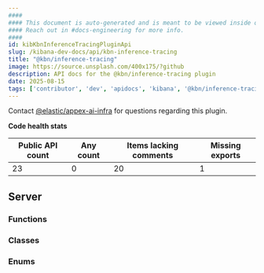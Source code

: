 ```yaml
---
####
#### This document is auto-generated and is meant to be viewed inside our experimental, new docs system.
#### Reach out in #docs-engineering for more info.
####
id: kibKbnInferenceTracingPluginApi
slug: /kibana-dev-docs/api/kbn-inference-tracing
title: "@kbn/inference-tracing"
image: https://source.unsplash.com/400x175/?github
description: API docs for the @kbn/inference-tracing plugin
date: 2025-08-15
tags: ['contributor', 'dev', 'apidocs', 'kibana', '@kbn/inference-tracing']
---
```




Contact [@elastic/appex-ai-infra](https://github.com/orgs/elastic/teams/appex-ai-infra) for questions regarding this plugin.

**Code health stats**

| Public API count  | Any count | Items lacking comments | Missing exports |
|-------------------|-----------|------------------------|-----------------|
| 23 | 0 | 20 | 1 |

## Server

### Functions
<DocDefinitionList data={kbnInferenceTracingObj.server.functions}/>

### Classes
<DocDefinitionList data={kbnInferenceTracingObj.server.classes}/>

### Enums
<DocDefinitionList data={kbnInferenceTracingObj.server.enums}/>

